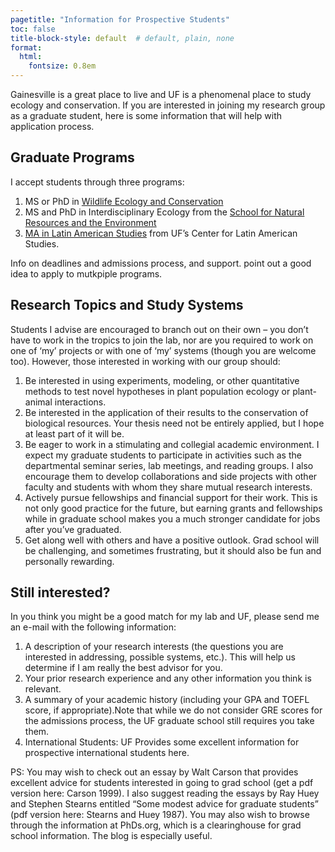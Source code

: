 ```yaml
---
pagetitle: "Information for Prospective Students"
toc: false
title-block-style: default  # default, plain, none
format:
  html: 
    fontsize: 0.8em
---
```


Gainesville is a great place to live and UF is a phenomenal place to study ecology and conservation. If you are interested in joining my research group as a graduate student, here is some information that will help with application process. 

## Graduate Programs
I accept students through three programs:   

(1) MS or PhD in [Wildlife Ecology and Conservation](https://wec.ifas.ufl.edu/)
(2) MS and PhD in Interdisciplinary Ecology from the [School for Natural Resources and the Environment](https://snre.ifas.ufl.edu/)  
(3) [MA in Latin American Studies](https://www.latam.ufl.edu/academics/graduate-programs/malas/) from UF's Center for Latin American Studies.


Info on deadlines and admissions process, and support. point out a good idea to apply to mutkpiple programs. 

## Research Topics and Study Systems
Students I advise are encouraged to branch out on their own – you don’t have to work in the tropics to join the lab, nor are you required to work on one of 'my' projects or with one of 'my' systems (though you are welcome too). However, those interested in working with our group should:

1. Be interested in using experiments, modeling, or other quantitative methods to test novel hypotheses in plant population ecology or plant-animal interactions.  
2. Be interested in the application of their results to the conservation of biological resources. Your thesis need not be entirely applied, but I hope at least part of it will be.  
3. Be eager to work in a stimulating and collegial academic environment. I expect my graduate students to participate in activities such as the departmental seminar series, lab meetings, and reading groups. I also encourage them to develop collaborations and side projects with other faculty and students with whom they share mutual research interests.  
4. Actively pursue fellowships and financial support for their work. This is not only good practice for the future, but earning grants and fellowships while in graduate school makes you a much stronger candidate for jobs after you’ve graduated.
5. Get along well with others and have a positive outlook. Grad school will be challenging, and sometimes frustrating, but it should also be fun and personally rewarding.


## Still interested? 

In you think you might be a good match for my lab and UF, please send me an e-mail with the following information:

1. A description of your research interests (the questions you are interested in addressing, possible systems, etc.). This will help us determine if I am really the best advisor for you.
2. Your prior research experience and any other information you think is relevant.
3. A summary of your academic history (including your GPA and TOEFL score, if appropriate).Note that while we do not consider GRE scores for the admissions process, the UF graduate school still requires you take them. 
4. International Students: UF Provides some excellent information for prospective international students here.
 

PS: You may wish to check out an essay by Walt Carson that provides excellent advice for students interested in going to grad school (get a pdf version here: Carson 1999). I also suggest reading the essays by Ray Huey and Stephen Stearns entitled “Some modest advice for graduate students” (pdf version here: Stearns and Huey 1987). You may also wish to browse through the information at PhDs.org, which is a clearinghouse for grad school information. The blog is especially useful.
